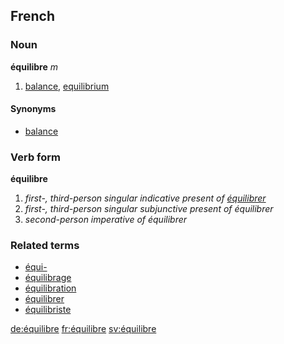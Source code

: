 ==French==
===Noun===
'''équilibre''' ''m''

# [[balance]], [[equilibrium]]

====Synonyms====
*[[balance]]

===Verb form===
'''équilibre'''

# ''first-, third-person singular indicative present of [[équilibrer]]''
# ''first-, third-person singular subjunctive present of équilibrer''
# ''second-person imperative of équilibrer''

===Related terms===
*[[équi-]]
*[[équilibrage]]
*[[équilibration]]
*[[équilibrer]]
*[[équilibriste]]

[[de:équilibre]]
[[fr:équilibre]]
[[sv:équilibre]]